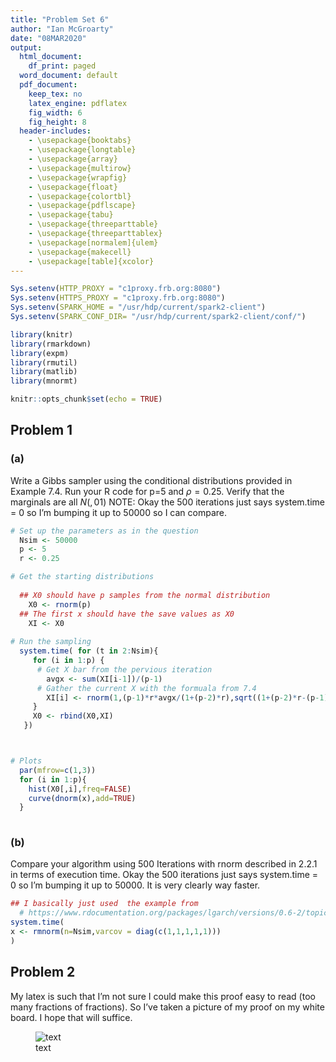 ---
title: "Problem Set 6"
author: "Ian McGroarty"
date: "08MAR2020"
output:
  html_document:
    df_print: paged
  word_document: default
  pdf_document:
    keep_tex: no
    latex_engine: pdflatex
    fig_width: 6
    fig_height: 8
  header-includes:
    - \usepackage{booktabs}
    - \usepackage{longtable}
    - \usepackage{array}
    - \usepackage{multirow}
    - \usepackage{wrapfig}
    - \usepackage{float}
    - \usepackage{colortbl}
    - \usepackage{pdflscape}
    - \usepackage{tabu}
    - \usepackage{threeparttable}
    - \usepackage{threeparttablex}
    - \usepackage[normalem]{ulem}
    - \usepackage{makecell}
    - \usepackage[table]{xcolor}
---


```{r setup, include=FALSE}
Sys.setenv(HTTP_PROXY = "c1proxy.frb.org:8080")
Sys.setenv(HTTPS_PROXY = "c1proxy.frb.org:8080")
Sys.setenv(SPARK_HOME = "/usr/hdp/current/spark2-client")
Sys.setenv(SPARK_CONF_DIR= "/usr/hdp/current/spark2-client/conf/")

library(knitr)
library(rmarkdown)
library(expm)
library(rmutil)
library(matlib)
library(mnormt)

knitr::opts_chunk$set(echo = TRUE)
```

## Problem 1 

### (a)
Write a Gibbs sampler using the conditional distributions provided in Example 7.4. Run your R code for p=5 and $\rho = 0.25$. Verify that the marginals are all $N(,01)$
NOTE: Okay the 500 iterations just says system.time = 0 so I'm bumping it up to 50000 so I can compare.
```{r}
# Set up the parameters as in the question
  Nsim <- 50000
  p <- 5
  r <- 0.25

# Get the starting distributions 
  
  ## X0 should have p samples from the normal distribution
    X0 <- rnorm(p)
  ## The first x should have the save values as X0  
    XI <- X0
    
# Run the sampling 
  system.time( for (t in 2:Nsim){
     for (i in 1:p) {
      # Get X bar from the pervious iteration 
        avgx <- sum(XI[i-1])/(p-1)
      # Gather the current X with the formuala from 7.4
        XI[i] <- rnorm(1,(p-1)*r*avgx/(1+(p-2)*r),sqrt((1+(p-2)*r-(p-1)*r^2)/(1+(p-2)*r)))
     }
     X0 <- rbind(X0,XI)
   })



# Plots
  par(mfrow=c(1,3))
  for (i in 1:p){
    hist(X0[,i],freq=FALSE)
    curve(dnorm(x),add=TRUE)
  }
    
```

### (b)
Compare your algorithm using 500 Iterations with rnorm described in 2.2.1 in terms of execution time. 
Okay the 500 iterations just says system.time = 0 so I'm bumping it up to 50000. It is very clearly way faster. 

```{r}
## I basically just used  the example from 
  # https://www.rdocumentation.org/packages/lgarch/versions/0.6-2/topics/rmnorm
system.time(
x <- rmnorm(n=Nsim,varcov = diag(c(1,1,1,1,1)))
)
```



## Problem 2
My latex is such that I'm not sure I could make this proof easy to read (too many fractions of fractions). So I've taken a picture of my proof on my white board. I hope that will suffice. 


![text](mod7p2.png)



